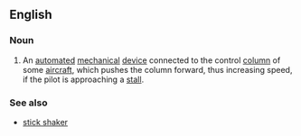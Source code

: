 {{wikipedia}}
==English==
===Noun===
{{en-noun}}
# {{context|aviation}} An [[automated]] [[mechanical]] [[device]] connected to the control [[column]] of some [[aircraft]], which pushes the column forward, thus increasing speed, if the pilot is approaching a [[stall]].
===See also===
*[[stick shaker]]